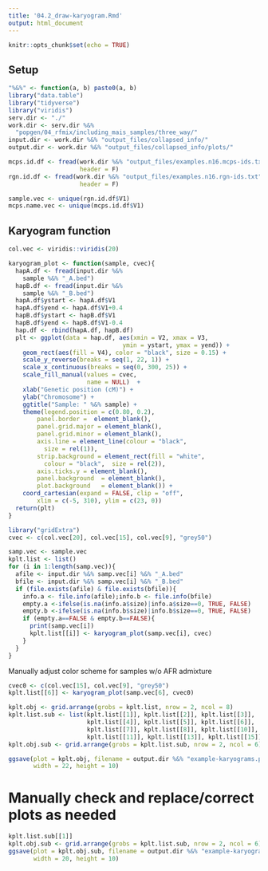 ```yaml
---
title: '04.2_draw-karyogram.Rmd'
output: html_document
---
```


```r
knitr::opts_chunk$set(echo = TRUE)
```

## Setup

```r
"%&%" <- function(a, b) paste0(a, b)
library("data.table")
library("tidyverse")
library("viridis")
serv.dir <- "./"
work.dir <- serv.dir %&%
  "popgen/04_rfmix/including_mais_samples/three_way/"
input.dir <- work.dir %&% "output_files/collapsed_info/"
output.dir <- work.dir %&% "output_files/collapsed_info/plots/"
```

```r
mcps.id.df <- fread(work.dir %&% "output_files/examples.n16.mcps-ids.txt", 
                    header = F)
rgn.id.df <- fread(work.dir %&% "output_files/examples.n16.rgn-ids.txt", 
                    header = F)

sample.vec <- unique(rgn.id.df$V1)
mcps.name.vec <- unique(mcps.id.df$V1)
```


## Karyogram function

```r
col.vec <- viridis::viridis(20)

karyogram_plot <- function(sample, cvec){
  hapA.df <- fread(input.dir %&%
    sample %&% "_A.bed")
  hapB.df <- fread(input.dir %&%
    sample %&% "_B.bed")
  hapA.df$ystart <- hapA.df$V1
  hapA.df$yend <- hapA.df$V1+0.4
  hapB.df$ystart <- hapB.df$V1
  hapB.df$yend <- hapB.df$V1-0.4
  hap.df <- rbind(hapA.df, hapB.df)
  plt <- ggplot(data = hap.df, aes(xmin = V2, xmax = V3, 
                                ymin = ystart, ymax = yend)) +
    geom_rect(aes(fill = V4), color = "black", size = 0.15) +
    scale_y_reverse(breaks = seq(1, 22, 1)) +
    scale_x_continuous(breaks = seq(0, 300, 25)) +
    scale_fill_manual(values = cvec, 
                      name = NULL)  +
    xlab("Genetic position (cM)") +
    ylab("Chromosome") +
    ggtitle("Sample: " %&% sample) +
    theme(legend.position = c(0.80, 0.2), 
        panel.border =  element_blank(), 
        panel.grid.major = element_blank(), 
        panel.grid.minor = element_blank(), 
        axis.line = element_line(colour = "black", 
          size = rel(1)), 
        strip.background = element_rect(fill = "white", 
          colour = "black",  size = rel(2)), 
        axis.ticks.y = element_blank(), 
        panel.background  = element_blank(), 
        plot.background   = element_blank()) +
    coord_cartesian(expand = FALSE, clip = "off", 
        xlim = c(-5, 310), ylim = c(23, 0))
  return(plt)
}
```


```r
library("gridExtra")
cvec <- c(col.vec[20], col.vec[15], col.vec[9], "grey50")

samp.vec <- sample.vec
kplt.list <- list()
for (i in 1:length(samp.vec)){
  afile <- input.dir %&% samp.vec[i] %&% "_A.bed"
  bfile <- input.dir %&% samp.vec[i] %&% "_B.bed"
  if (file.exists(afile) & file.exists(bfile)){
    info.a <- file.info(afile);info.b <- file.info(bfile)
    empty.a <-ifelse(is.na(info.a$size)|info.a$size==0, TRUE, FALSE)
    empty.b <-ifelse(is.na(info.b$size)|info.b$size==0, TRUE, FALSE)
    if (empty.a==FALSE & empty.b==FALSE){
      print(samp.vec[i])
      kplt.list[[i]] <- karyogram_plot(samp.vec[i], cvec)
    }
  }
}
```

Manually adjust color scheme for samples w/o AFR admixture
```r
cvec0 <- c(col.vec[15], col.vec[9], "grey50")
kplt.list[[6]] <- karyogram_plot(samp.vec[6], cvec0)

kplt.obj <- grid.arrange(grobs = kplt.list, nrow = 2, ncol = 8)
kplt.list.sub <- list(kplt.list[[1]], kplt.list[[2]], kplt.list[[3]], 
                      kplt.list[[4]], kplt.list[[5]], kplt.list[[6]], 
                      kplt.list[[7]], kplt.list[[8]], kplt.list[[10]], 
                      kplt.list[[11]], kplt.list[[13]], kplt.list[[15]])
kplt.obj.sub <- grid.arrange(grobs = kplt.list.sub, nrow = 2, ncol = 6)
```

```r
ggsave(plot = kplt.obj, filename = output.dir %&% "example-karyograms.png", 
       width = 22, height = 10)
```

# Manually check and replace/correct plots as needed

```r
kplt.list.sub[[1]]
kplt.obj.sub <- grid.arrange(grobs = kplt.list.sub, nrow = 2, ncol = 6)
ggsave(plot = kplt.obj.sub, filename = output.dir %&% "example-karyograms-n12.png", 
       width = 20, height = 10)
```
